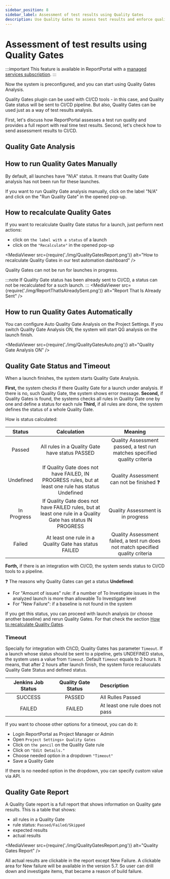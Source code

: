 ```yaml
---
sidebar_position: 8
sidebar_label: Assessment of test results using Quality Gates
description: Use Quality Gates to assess test results and enforce quality standards in your test automation workflow.
---
```


# Assessment of test results using Quality Gates

:::important
This feature is available in ReportPortal with a [managed services subscription](https://reportportal.io/pricing/on-premises).
:::

Now the system is preconfigured, and you can start using Quality Gates Analysis.

Quality Gates plugin can be used with CI/CD tools - in this case, and Quality Gate status will be sent to CI/CD pipeline.
But also, Quality Gates can be used just as a way of test results analysis.

First, let's discuss how ReportPortal assesses a test run quality and provides a full report with real time test results.
Second, let's check how to send assessment results to CI/CD.

## Quality Gate Analysis

## How to run Quality Gates Manually

By default, all launches have "N\A" status. It means that Quality Gate analysis has not been run for these launches.

If you want to run Quality Gate analysis manually, click on the label "N/A" and click on the "Run Quality Gate" in the opened pop-up.

## How to recalculate Quality Gates

If you want to recalculate Quality Gate status for a launch, just perform next actions:

* click on ```the label with a status``` of a launch
* click on the ```"Recalculate"``` in the opened pop-up

<MediaViewer src={require('./img/QualityGatesReport.png')} alt="How to recalculate Quality Gates in our test automation dashboard" />

Quality Gates can not be run for launches in progress.

:::note
If Quality Gate status has been already sent to CI/CD, a status can not be recalculated for a such launch.
:::
<MediaViewer src={require('./img/ReportThatIsAlreadySent.png')} alt="Report That Is Already Sent" />

## How to run Quality Gates Automatically

You can configure Auto Quality Gate Analysis on the Project Settings. If you switch Quality Gate Analysis ON, the system will start QG analysis on the launch finish.

<MediaViewer src={require('./img/QualityGatesAuto.png')} alt="Quality Gate Analysis ON" />

## Quality Gate Status and Timeout

When a launch finishes, the system starts Quality Gate Analysis.

**First,** the system checks if there Quality Gate for a launch under analysis. If there is no, such Quality Gate, the system shows error message.
**Second,** if Quality Gates is found, the systems checks all rules in Quality Gate one by one and define a status for each rule
**Third,** if all rules are done, the system defines the status of a whole Quality Gate.

How is status calculated:

| Status | Calculation| Meaning |
| :----:      |:----:   |:----:   |
| Passed | All rules in a Quality Gate have status PASSED| Quality Assessment passed, a test run matches specified quality criteria  |
| Undefined| If Quality Gate does not have FAILED, IN PROGRESS rules, but at least one rule has status Undefined| Quality Assessment can not be finished :question: |
| In Progress| If Quality Gate does not have FAILED rules, but at least one rule in a Quality Gate has status IN PROGRESS| Quality Assessment is in progress |
| Failed | At least one rule in a Quality Gate has status FAILED| Quality Assessment failed, a test run does not match specified quality criteria |

**Forth,** if there is an integration with CI/CD, the system sends status to CI/CD tools to a pipeline.

:question: The reasons why Quality Gates can get a status **Undefined**:
* For "Amount of issues" rule: if a number of To Investigate issues in the analyzed launch is more than allowable To Investigate level
* For "New Failure": if a baseline is not found in the system

If you get this status, you can proceed with launch analysis (or choose another baseline) and rerun Quality Gates. For that check the section [How to recalculate Quality Gates](/quality-gates/AssessmentOfTestResultsUsingQualityGates#how-to-recalculate-quality-gates).

### Timeout
Specially for integration with CI\CD, Quality Gates has parameter ```Timeout```. If a launch whose status should be sent to a pipeline, gets UNDEFINED status, the system uses a value from ```Timeout```. Default ```Timeout``` equals to 2 hours. It means, that after 2 hours after launch finish, the system force recaluculats Quality Gate Status and defined status.

| Jenkins Job Status | Quality Gate Status | Description              |
| :----:      |    :----:   | :---                                    |
| SUCCESS     | PASSED      | All Rulles Passed                 |
| FAILED      | FAILED      | At least one rule does not pass                |	

If you want to choose other options for a timeout, you can do it:

* Login ReportPortal as Project Manager or Admin
* Open ```Project Settings> Quality Gates```
* Click on ```the pencil``` on the Quality Gate rule
* Click on ```"Edit Details."```
* Choose needed option in a dropdown ```"Timeout"```
* Save a Quality Gate

If there is no needed option in the dropdown, you can specify custom value via API.

## Quality Gate Report

A Quality Gate report is a full report that shows information on Quality gate results. This is a table that shows:

* all rules in a Quality Gate
*  rule status: ```Passed/Failed/Skipped```
*  expected results
*  actual results

<MediaViewer src={require('./img/QualityGatesReport.png')} alt="Quality Gates Report" />

All actual results are clickable in the report except New Failure. A clickable area for New failure will be available in the version 5.7. So user can drill down and investigate items, that became a reason of build failure.
